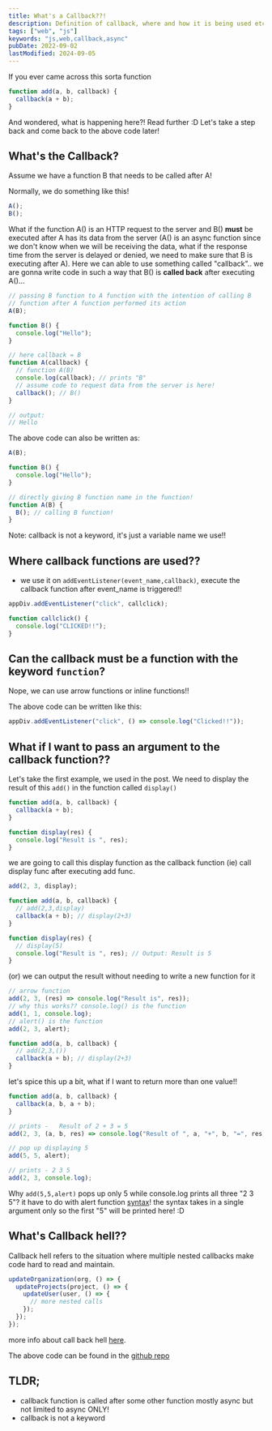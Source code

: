 ```yaml
---
title: What's a Callback??!
description: Definition of callback, where and how it is being used etc!
tags: ["web", "js"]
keywords: "js,web,callback,async"
pubDate: 2022-09-02
lastModified: 2024-09-05
---
```


If you ever came across this sorta function

```js
function add(a, b, callback) {
  callback(a + b);
}
```

And wondered, what is happening here?! Read further :D
Let's take a step back and come back to the above code later!

## What's the Callback?

Assume we have a function B that needs to be called after A!

Normally, we do something like this!

```js
A();
B();
```

What if the function A() is an HTTP request to the server and B() **must** be executed after A has its data from the server (A() is an async function since we don't know when we will be receiving the data, what if the response time from the server is delayed or denied, we need to make sure that B is executing after A). Here we can able to use something called "callback".. we are gonna write code in such a way that B() is **called back** after executing A()...

```js
// passing B function to A function with the intention of calling B
// function after A function performed its action
A(B);

function B() {
  console.log("Hello");
}

// here callback = B
function A(callback) {
  // function A(B)
  console.log(callback); // prints "B"
  // assume code to request data from the server is here!
  callback(); // B()
}

// output:
// Hello
```

The above code can also be written as:

```js
A(B);

function B() {
  console.log("Hello");
}

// directly giving B function name in the function!
function A(B) {
  B(); // calling B function!
}
```

Note: callback is not a keyword, it's just a variable name we use!!

## Where callback functions are used??

- we use it on `addEventListener(event_name,callback)`, execute the callback function after event_name is triggered!!

```js
appDiv.addEventListener("click", callclick);

function callclick() {
  console.log("CLICKED!!");
}
```

## Can the callback must be a function with the keyword `function`?

Nope, we can use arrow functions or inline functions!!

The above code can be written like this:

```js
appDiv.addEventListener("click", () => console.log("Clicked!!"));
```

## What if I want to pass an argument to the callback function??

Let's take the first example, we used in the post. We need to display the result of this
`add()` in the function called `display()`

```js
function add(a, b, callback) {
  callback(a + b);
}

function display(res) {
  console.log("Result is ", res);
}
```

we are going to call this display function as the callback function (ie) call display func after executing add func.

```js
add(2, 3, display);

function add(a, b, callback) {
  // add(2,3,display)
  callback(a + b); // display(2+3)
}

function display(res) {
  // display(5)
  console.log("Result is ", res); // Output: Result is 5
}
```

(or) we can output the result without needing to write a new function for it

```js
// arrow function
add(2, 3, (res) => console.log("Result is", res));
// why this works?? console.log() is the function
add(1, 1, console.log);
// alert() is the function
add(2, 3, alert);

function add(a, b, callback) {
  // add(2,3,())
  callback(a + b); // display(2+3)
}
```

let's spice this up a bit, what if I want to return more than one value!!

```js
function add(a, b, callback) {
  callback(a, b, a + b);
}

// prints -   Result of 2 + 3 = 5
add(2, 3, (a, b, res) => console.log("Result of ", a, "+", b, "=", res));

// pop up displaying 5
add(5, 5, alert);

// prints - 2 3 5
add(2, 3, console.log);
```

Why `add(5,5,alert)` pops up only 5 while console.log prints all three "2 3 5"? it have to do with alert function [syntax](https://developer.mozilla.org/en-US/docs/Web/API/Window/alert)! the syntax takes in a single argument only so the first "5" will be printed here! :D

## What's Callback hell??

Callback hell refers to the situation where multiple nested callbacks make code hard to read and maintain.

```js
updateOrganization(org, () => {
  updateProjects(project, () => {
    updateUser(user, () => {
      // more nested calls
    });
  });
});
```

more info about call back hell [here](http://callbackhell.com/).

The above code can be found in the [github repo](https://github.com/mystica2000/callback-demo.git)

## TLDR;

- callback function is called after some other function mostly async but not limited to async ONLY!
- callback is not a keyword
